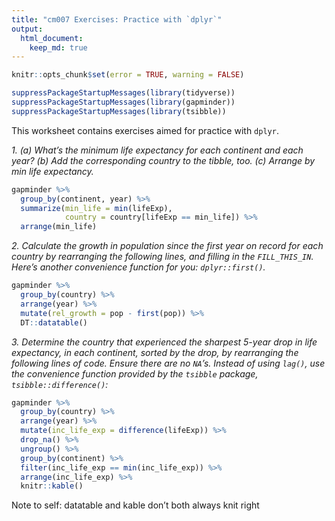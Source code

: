 ```yaml
---
title: "cm007 Exercises: Practice with `dplyr`"
output: 
  html_document:
    keep_md: true
---
```


```r
knitr::opts_chunk$set(error = TRUE, warning = FALSE)
```

```r
suppressPackageStartupMessages(library(tidyverse))
suppressPackageStartupMessages(library(gapminder))
suppressPackageStartupMessages(library(tsibble))
```


This worksheet contains exercises aimed for practice with `dplyr`. 


_1. (a) What's the minimum life expectancy for each continent and each year? (b) Add the corresponding country to the tibble, too. (c) Arrange by min life expectancy._

```r
gapminder %>% 
  group_by(continent, year) %>% 
  summarize(min_life = min(lifeExp),
            country = country[lifeExp == min_life]) %>%
  arrange(min_life)
```

_2. Calculate the growth in population since the first year on record for each country by rearranging the following lines, and filling in the `FILL_THIS_IN`. Here's another convenience function for you: `dplyr::first()`._ 

```r
gapminder %>% 
  group_by(country) %>% 
  arrange(year) %>% 
  mutate(rel_growth = pop - first(pop)) %>%
  DT::datatable()
```


_3. Determine the country that experienced the sharpest 5-year drop in life expectancy, in each continent, sorted by the drop, by rearranging the following lines of code. Ensure there are no `NA`'s. Instead of using `lag()`, use the convenience function provided by the `tsibble` package, `tsibble::difference()`:_

```r
gapminder %>% 
  group_by(country) %>%
  arrange(year) %>%
  mutate(inc_life_exp = difference(lifeExp)) %>% 
  drop_na() %>%
  ungroup() %>% 
  group_by(continent) %>%
  filter(inc_life_exp == min(inc_life_exp)) %>%
  arrange(inc_life_exp) %>%
  knitr::kable()
```

Note to self: datatable and kable don't both always knit right
